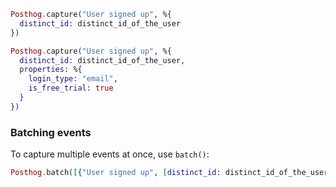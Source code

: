
```elixir
Posthog.capture("User signed up", %{
  distinct_id: distinct_id_of_the_user
})
```

<NamingTip />

<SettingProperties />

```elixir
Posthog.capture("User signed up", %{
  distinct_id: distinct_id_of_the_user,
  properties: %{
    login_type: "email",
    is_free_trial: true
  }
})
```

### Batching events

To capture multiple events at once, use `batch()`:

```elixir
Posthog.batch([{"User signed up", [distinct_id: distinct_id_of_the_user], nil}])
```